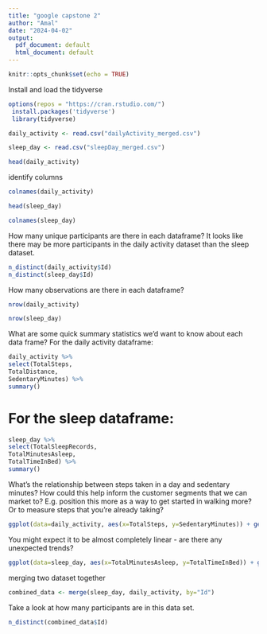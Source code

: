 ---
title: "google capstone 2"
author: "Amal"
date: "2024-04-02"
output:
  pdf_document: default
  html_document: default
---

```{r setup, include=FALSE}
knitr::opts_chunk$set(echo = TRUE)
```
Install and load the tidyverse

```{r package}
options(repos = "https://cran.rstudio.com/")
 install.packages('tidyverse')
 library(tidyverse)
```
```{r Create data frame}
daily_activity <- read.csv("dailyActivity_merged.csv")
```

```{r next data frame}
sleep_day <- read.csv("sleepDay_merged.csv")
```

```{r take look the data }
head(daily_activity)
```
identify columns
```{r colnames}
colnames(daily_activity)
```


```{r}
head(sleep_day)
```

```{r}
colnames(sleep_day)
```

 How many unique participants are there in each dataframe? It looks like there may be more participants in the daily activity
dataset than the sleep dataset.
```{r}
n_distinct(daily_activity$Id)
n_distinct(sleep_day$Id)
```
 How many observations are there in each dataframe?
```{r}

nrow(daily_activity)
```
```{r}
nrow(sleep_day)
```
 What are some quick summary statistics we'd want to know about each data frame?
 For the daily activity dataframe:
```{r}

daily_activity %>%
select(TotalSteps,
TotalDistance,
SedentaryMinutes) %>%
summary()
```

# For the sleep dataframe:
```{r}
sleep_day %>%
select(TotalSleepRecords,
TotalMinutesAsleep,
TotalTimeInBed) %>%
summary()
```
 What's the relationship between steps taken in a day and sedentary minutes?
 How could this help inform the customer segments that we can market to?
 E.g. position this more as a way to get started in walking more?
Or to measure steps that you're already taking?
```{r}
ggplot(data=daily_activity, aes(x=TotalSteps, y=SedentaryMinutes)) + geom_point()
```
You might expect it to be almost completely linear - are there any unexpected trends?
```{r}
ggplot(data=sleep_day, aes(x=TotalMinutesAsleep, y=TotalTimeInBed)) + geom_point()
```

merging two dataset together
```{r}
combined_data <- merge(sleep_day, daily_activity, by="Id")
```

Take a look at how many participants are in this data set.
```{r}
n_distinct(combined_data$Id)
```

